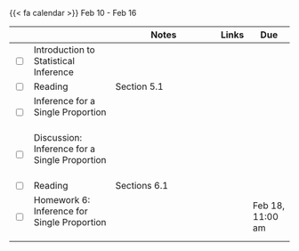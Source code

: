 {{< fa calendar >}} Feb 10 - Feb 16


<table class="table-striped text-left table-bordered" align = "center">

  <thead>
    <th style="width:  3%"></th>
    <th style="width:  30%"></th>
    <th style="width:  40%">Notes</th>
    <th style="width:  8%">Links</th>
    <th style="width:  15%">Due</th>
  </thead>


  <tr>
    <td><input type="checkbox" /></td>
    <td> Introduction to Statistical Inference &nbsp; &nbsp; </td>
    <td></td>
    <td><a href="https://mdogucu.github.io/stats67b-wi25-slides/week06/6a-ht-clt.html" target ="_blank"> <i class="fas fa-laptop" aria-hidden="true"
            title="External Link to Slides" target = "_blank"></i></td>
    <td></td>
  </tr>
  
  <tr>
    <td><input type="checkbox" /></td>
    <td> Reading </td>
    <td>Section 5.1</td>
    <td><a href="https://www.openintro.org/go/?id=os4_for_screen_readers&referrer=/book/os/index.php" target ="_blank"> <i class="fas fa-book" aria-hidden="true"
            title="External Link to the Book" target = "_blank"></i></a></td>
    <td></td>
  </tr>
  
  <tr>
    <td><input type="checkbox" /></td>
    <td> Inference for a Single Proportion &nbsp; &nbsp; </td>
    <td></td>
    <td><a href="https://mdogucu.github.io/stats67b-wi25-slides/week06/6b-single-prop.html" target ="_blank"> <i class="fas fa-laptop" aria-hidden="true"
            title="External Link to Slides" target = "_blank"></i></a> </td>
    <td></td>
  </tr>
  
  <tr>
    <td><input type="checkbox" /></td>
    <td> Discussion: Inference for a Single Proportion &nbsp; &nbsp; </td>
    <td> </td>
    <td> <a href="https://mdogucu.github.io/stats67b-wi25-starter-codes/6d-single-prop.qmd" download> <i class="fa-brands fa-r-project" aria-hidden="true"
            title="External Link to Slides" target = "_blank"></i></a></td>
    <td></td>
  </tr>
  
  
  
  <tr>
    <td><input type="checkbox" /></td>
    <td> Reading </td>
    <td>Sections 6.1</td>
    <td><a href="https://www.openintro.org/go/?id=os4_for_screen_readers&referrer=/book/os/index.php" target ="_blank"> <i class="fas fa-book" aria-hidden="true"
            title="External Link to the Book" target = "_blank"></i></a></td>
    <td></td>
  </tr>
  
  <tr>
    <td><input type="checkbox" /></td>
    <td> Homework 6: Inference for Single Proportion &nbsp; &nbsp; </td>
    <td></td>
    <td><a href="" target ="_blank"> <i class="fas fa-edit" aria-hidden="true"
            title="External Link to Gradescope" target = "_blank"></i></a></td>
    <td>Feb 18, 11:00 am</td>
  </tr>
    
        
</table>